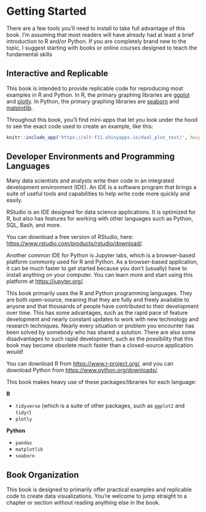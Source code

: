 # Getting Started

There are a few tools you'll need to install to take full advantage of this book. I'm assuming that most readers will have already had at least a brief introduction to R and/or Python. If you are completely brand new to the topic, I suggest starting with books or online courses designed to teach the fundamental skills

## Interactive and Replicable

This book is intended to provide replicable code for reproducing most examples in R and Python. In R, the primary graphing libraries are [ggplot](https://ggplot2.tidyverse.org/) and [plotly](https://plotly.com/r/). In Python, the primary graphing libraries are [seaborn](https://seaborn.pydata.org/) and [matplotlib](https://matplotlib.org/).

Throughout this book, you'll find mini-apps that let you look under the hood to see the exact code used to create an example, like this:

```r
knitr::include_app('https://alt-f11.shinyapps.io/dual_plot_test/', height = '600px')
```

## Developer Environments and Programming Languages

Many data scientists and analysts write their code in an integrated development environment (IDE). An IDE is a software program that brings a suite of useful tools and capabilities to help write code more quickly and easily.

RStudio is an IDE designed for data science applications. It is optimized for R, but also has features for working with other languages such as Python, SQL, Bash, and more.

You can download a free version of RStudio, here: [https://www.rstudio.com/products/rstudio/download/](https://www.rstudio.com/products/rstudio/download/).

Another common IDE for Python is Jupyter labs, which is a browser-based platform commonly used for R and Python. As a browser-based application, it can be much faster to get started because you don't (usually) have to install anything on your computer. You can learn more and start using this platform at [https://jupyter.org/](https://jupyter.org/). 

This book primarily uses the R and Python programming languages. They are both open-source, meaning that they are fully and freely available to anyone and that thousands of people have contributed to their development over time. This has some advantages, such as the rapid pace of feature development and nearly constant updates to work with new technology and research techniques. Nearly every situation or problem you encounter has been solved by somebody who has shared a solution. There are also some disadvantages to such rapid development, such as the possibility that this book may become obsolete much faster than a closed-source application would!

You can download R from [https://www.r-project.org/](https://www.r-project.org/), and you can download Python from [https://www.python.org/downloads/](https://www.python.org/downloads/).

This book makes heavy use of these packages/libraries for each language:

**R**

  * `tidyverse` (which is a suite of other packages, such as `ggplot2` and `tidyr`)
  * `plotly`
  
**Python**

  * `pandas`
  * `matplotlib`
  * `seaborn`


## Book Organization

This book is designed to primarily offer practical examples and replicable code to create data visualizations. You're welcome to jump straight to a chapter or section without reading anything else in the book.
